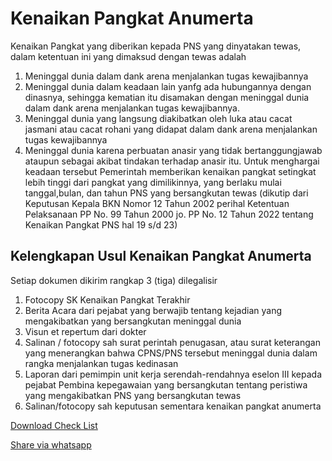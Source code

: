 # Kenaikan Pangkat Anumerta

Kenaikan Pangkat yang diberikan kepada PNS yang dinyatakan tewas, dalam ketentuan ini yang dimaksud dengan tewas adalah

1. Meninggal dunia dalam dank arena menjalankan tugas kewajibannya
2. Meninggal dunia dalam keadaan lain yanfg ada hubungannya dengan dinasnya, sehingga kematian itu disamakan dengan meninggal dunia dalam dank arena menjalankan tugas kewajibannya.
3.	Meninggal dunia yang langsung diakibatkan oleh luka atau cacat jasmani atau cacat rohani yang didapat dalam dank arena menjalankan tugas kewajibannya
4.	Meninggal dunia karena perbuatan anasir yang tidak bertanggungjawab ataupun sebagai akibat tindakan terhadap anasir itu.
Untuk menghargai keadaan tersebut Pemerintah memberikan kenaikan pangkat setingkat lebih tinggi dari pangkat yang dimilikinnya, yang berlaku mulai tanggal,bulan, dan tahun PNS yang bersangkutan tewas (dikutip dari Keputusan Kepala BKN Nomor 12 Tahun 2002 perihal Ketentuan Pelaksanaan PP No. 99 Tahun 2000 jo. PP No. 12 Tahun 2022 tentang Kenaikan Pangkat PNS hal 19 s/d 23)

## Kelengkapan Usul Kenaikan Pangkat Anumerta

Setiap dokumen dikirim rangkap 3 (tiga) dilegalisir

1. Fotocopy SK Kenaikan Pangkat Terakhir
2. Berita Acara dari pejabat yang berwajib tentang kejadian yang mengakibatkan yang bersangkutan meninggal dunia
3. Visun et repertum dari dokter
4. Salinan / fotocopy sah surat perintah penugasan, atau surat keterangan yang menerangkan bahwa CPNS/PNS tersebut meninggal dunia dalam rangka menjalankan tugas kedinasan
5. Laporan dari pemimpin unit kerja serendah-rendahnya eselon III  kepada pejabat Pembina kepegawaian yang bersangkutan tentang peristiwa yang mengakibatkan PNS yang bersangkutan tewas
6. Salinan/fotocopy sah keputusan sementara kenaikan pangkat anumerta

[Download Check List](https://spreadsheets.google.com/feeds/download/spreadsheets/Export?key=1DHbutjOwBW8_iuoLH8PURTI8yfQrzp_COgtmjz6loKY&exportFormat=xlsx)

[Share via whatsapp](https://api.whatsapp.com/send?text=%2AKelengkapan%20Usul%20Kenaikan%20Pangkat%20Anumerta%2A%0A%0ASetiap%20dokumen%20dikirim%20rangkap%203%20%28tiga%29%20dilegalisir%0A%0A1.%20Fotocopy%20SK%20Kenaikan%20Pangkat%20Terakhir%0A2.%20Berita%20Acara%20dari%20pejabat%20yang%20berwajib%20tentang%20kejadian%20yang%20mengakibatkan%20yang%20bersangkutan%20meninggal%20dunia%0A3.%20Visun%20et%20repertum%20dari%20dokter%0A4.%20Salinan%20%2F%20fotocopy%20sah%20surat%20perintah%20penugasan%2C%20atau%20surat%20keterangan%20yang%20menerangkan%20bahwa%20CPNS%2FPNS%20tersebut%20meninggal%20dunia%20dalam%20rangka%20menjalankan%20tugas%20kedinasan%0A5.%20Laporan%20dari%20pemimpin%20unit%20kerja%20serendah-rendahnya%20eselon%20III%20%20kepada%20pejabat%20Pembina%20kepegawaian%20yang%20bersangkutan%20tentang%20peristiwa%20yang%20mengakibatkan%20PNS%20yang%20bersangkutan%20tewas%0A6.%20Salinan%2Ffotocopy%20sah%20keputusan%20sementara%20kenaikan%20pangkat%20anumerta%0A%0ASalam%20sukses%2C%0ABu%20Syarip%20%3B%29`)
